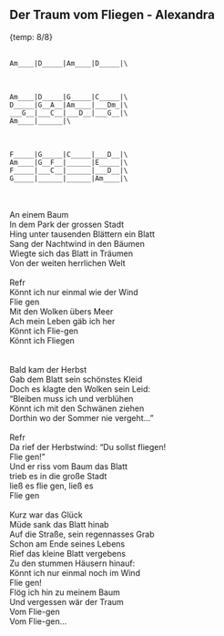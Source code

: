 ## Der Traum vom Fliegen - Alexandra
{temp: 8/8}\
\
```
Am____|D_____|Am____|D_____|\
```
\
```
Am____|D_____|G_____|C_____|\
D_____|G__A__|Am____|___Dm_|\
___G__|___C__|___D__|___G__|\
Am____|______|\
```
\
```
F_____|G_____|C_____|___D__|\
Am____|G__F__|______|E_____|\
F_____|___C__|______|___D__|\
G_____|______|______|Am____|\
```
\
\
An einem Baum\
In dem Park der grossen Stadt\
Hing unter tausenden Blättern ein Blatt\
Sang der Nachtwind in den Bäumen\
Wiegte sich das Blatt in Träumen\
Von der weiten herrlichen Welt\
\
Refr\
Könnt ich nur einmal wie der Wind\
Flie   gen\
Mit den Wolken übers Meer\
Ach mein Leben gäb ich her\
Könnt ich Flie-gen\
Könnt ich Fliegen\
\
\
Bald kam der Herbst\
Gab dem Blatt sein schönstes Kleid\
Doch es klagte den Wolken sein Leid:\
"Bleiben muss ich und verblühen\
Könnt ich mit den Schwänen ziehen\
Dorthin wo der Sommer nie vergeht..."\
\
Refr\
Da rief der Herbstwind: "Du sollst fliegen! \
Flie   gen!"\
Und er riss vom Baum das Blatt\
trieb es in die große Stadt\
ließ es flie gen, ließ es\
Flie gen\
 \
Kurz war das Glück\
Müde sank das Blatt hinab\
Auf die Straße, sein regennasses Grab\
Schon am Ende seines Lebens\
Rief das kleine Blatt vergebens\
Zu den stummen Häusern hinauf:\
Könnt ich nur einmal noch im Wind\
Flie    gen!\
Flög ich hin zu meinem Baum\
Und vergessen wär der Traum\
Vom Flie-gen\
Vom Flie-gen...\
\
